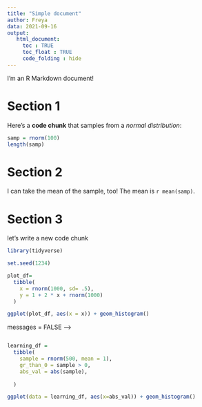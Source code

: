 ```yaml
---
title: "Simple document"
author: Freya
data: 2021-09-16
output: 
   html_document:
     toc : TRUE
     toc_float : TRUE
     code_folding : hide
---
```


I'm an R Markdown document! 

# Section 1

Here's a **code chunk** that samples from 
a _normal distribution_:

```r
samp = rnorm(100)
length(samp)
```

# Section 2

I can take the mean of the sample, too!
The mean is `r mean(samp)`.

# Section 3

let's write a new code chunk

```r
library(tidyverse)

set.seed(1234)

plot_df=
  tibble(
    x = rnorm(1000, sd= .5),
    y = 1 + 2 * x + rnorm(1000)
  )

ggplot(plot_df, aes(x = x)) + geom_histogram()

```
messages = FALSE -->
```r

```

```r

learning_df = 
  tibble(
    sample = rnorm(500, mean = 1),
    gr_than_0 = sample > 0,
    abs_val = abs(sample),
    
  )

ggplot(data = learning_df, aes(x=abs_val)) + geom_histogram()
```


